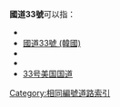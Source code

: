 '''國道33號'''可以指：
* {{Link-ja|國道33號 (日本)|国道33号}}
* [[國道33號_(韓國)|國道33號 (韓國)]]
* {{Link-fr|國道33號 (法國)|Route nationale 33 (France)}}
* {{Link-en|國道33號 (印度)|National Highway 33 (India)}}
* [[33号美国国道|33号美国国道]]

{{Roadindex}}
[[Category:相同編號道路索引|Category:相同編號道路索引]]